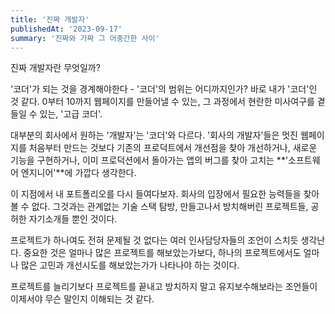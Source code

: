 ```yaml
---
title: '진짜 개발자'
publishedAt: '2023-09-17'
summary: '진짜와 가짜 그 어중간한 사이'
---
```


진짜 개발자란 무엇일까?

'코더'가 되는 것을 경계해야한다 - '코더'의 범위는 어디까지인가? 바로 내가 '코더'인 것 같다. 0부터 10까지 웹페이지를 만들어낼 수 있는, 그 과정에서 현란한 미사여구를 곁들일 수 있는, '고급 코더'.

대부분의 회사에서 원하는 '개발자'는 '코더'와 다르다. '회사의 개발자'들은 멋진 웹페이지를 처음부터 만드는 것보다 기존의 프로덕트에서 개선점을 찾아 개선하거나, 새로운 기능을 구현하거나, 이미 프로덕션에서 돌아가는 앱의 버그를 찾아 고치는 **'소프트웨어 엔지니어'**에 가깝다 생각한다.

이 지점에서 내 포트폴리오를 다시 들여다보자. 회사의 입장에서 필요한 능력들을 찾아볼 수 없다. 그것과는 관계없는 기술 스택 탐방, 만들고나서 방치해버린 프로젝트들, 공허한 자기소개들 뿐인 것이다.

프로젝트가 하나여도 전혀 문제될 것 없다는 여러 인사담당자들의 조언이 스치듯 생각난다. 중요한 것은 얼마나 많은 프로젝트를 해보았는가보다, 하나의 프로젝트에서도 얼마나 많은 고민과 개선시도를 해보았는가가 나타나야 하는 것이다.

프로젝트를 늘리기보다 프로젝트를 끝내고 방치하지 말고 유지보수해보라는 조언들이 이제서야 무슨 말인지 이해되는 것 같다.
